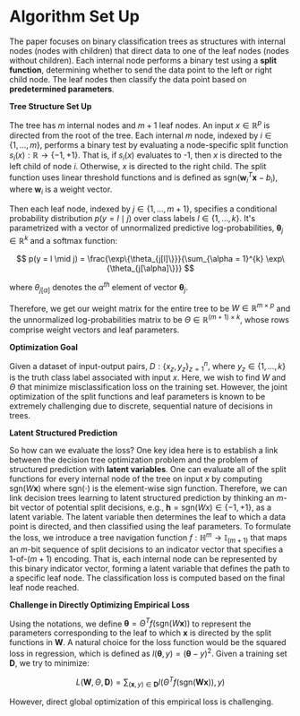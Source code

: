 # Algorithm Set Up

The paper focuses on binary classification trees as structures with internal nodes (nodes with children) that direct data to one of the leaf nodes (nodes without children). Each internal node performs a binary test using a **split function**, determining whether to send the data point to the left or right child node. The leaf nodes then classify the data point based on **predetermined parameters**.

**Tree Structure Set Up**

The tree has $m$ internal nodes and $m+1$ leaf nodes. An input $x \in \mathbb{R}^p$ is directed from the root of the tree. Each internal $m$ node, indexed by $i \in \{1,...,m\}$, performs a binary test by evaluating a node-specific split function $s_i(x): \mathbb{R} \rightarrow \{-1, +1\}$. That is, if $s_i(x)$ evaluates to -1, then $x$ is directed to the left child of node $i$. Otherwise, $x$ is directed to the right child. The split function uses linear threshold functions and is defined as $\text{sgn}(\mathbf{w}_i^T \mathbf{x} - b_i)$, where $\mathbf{w}_i$ is a weight vector.

Then each leaf node, indexed by $j \in \{1, \ldots, m+1\}$, specifies a conditional probability distribution $p(y = l \mid j)$ over class labels $l \in \{1, \ldots, k\}$. It's parametrized with a vector of unnormalized predictive log-probabilities, $\mathbf{\theta}_j \in \mathbb{R}^k$ and a softmax function:

$$
p(y = l \mid j) = \frac{\exp\{\theta_{j[l]\}}}{\sum_{\alpha = 1}^{k} \exp\{\theta_{j[\alpha]\}}}
$$

where $\theta_{j[\alpha]}$ denotes the $\alpha^{th}$ element of vector $\mathbf{\theta}_j$.

Therefore, we get our weight matrix for the entire tree to be $W \in \mathbb{R}^{m \times p}$ and the unnormalized log-probabilities matrix to be $\Theta \in \mathbb{R}^{(m+1) \times k}$, whose rows comprise weight vectors and leaf parameters.

**Optimization Goal**

Given a dataset of input-output pairs, $D: \{x_z,y_z\}_{z=1}^n$, where $y_z \in \{1,...,k\}$ is the truth class label associated with input $x$. Here, we wish to find $W$ and $\Theta$ that minimize misclassification loss on the training set. However, the joint optimization of the split functions and leaf parameters is known to be extremely challenging due to discrete, sequential nature of decisions in trees.

**Latent Structured Prediction**

So how can we evaluate the loss? One key idea here is to establish a link between the decision tree optimization problem and the problem of structured prediction with **latent variables**. One can evaluate all of the split functions for every internal node of the tree on input $x$ by computing $\text{sgn}(W\mathbf{x})$ where $\text{sgn}(\cdot)$ is the element-wise sign function. Therefore, we can link decision trees learning to latent structured prediction by thinking an $m$-bit vector of potential split decisions, e.g., $\mathbf{h}=\text{sgn}(Wx) \in \{-1,+1\}$, as a latent variable. The latent variable then determines the leaf to which a data point is directed, and then classified using the leaf parameters. To formulate the loss, we introduce a tree navigation function $f: \mathbb{H}^m \rightarrow \mathbb{I}_{(m+1)}$ that maps an $m$-bit sequence of split decisions to an indicator vector that specifies a 1-of-$(m+1)$ encoding. That is, each internal node can be represented by this binary indicator vector, forming a latent variable that defines the path to a specific leaf node. The classification loss is computed based on the final leaf node reached.

**Challenge in Directly Optimizing Empirical Loss**

Using the notations, we define $\mathbf{\theta} = \Theta^T f(\text{sgn}(W\mathbf{x}))$ to represent the parameters corresponding to the leaf to which $\mathbf{x}$ is directed by the split functions in $\mathbf{W}$. A natural choice for the loss function would be the squared loss in regression, which is defined as $l(\mathbf{\theta}, y) = (\mathbf{\theta} - y)^2$. Given a training set $\mathbf{D}$, we try to minimize:

$$
L(\mathbf{W}, \Theta, \mathbf{D}) = \sum_{(\mathbf{x},y) \in \mathbf{D}} l(\Theta^T f (\text{sgn}(\mathbf{Wx})),y)
$$

However, direct global optimization of this empirical loss is challenging. 
